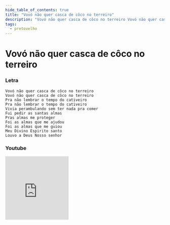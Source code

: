 ```yaml
---
hide_table_of_contents: true
title: "Vovó não quer casca de côco no terreiro"
description: "Vovó não quer casca de côco no terreiro Vovó não quer casca de côco no terreiro Pra não lembrar o tempo do cativeiro Pra não lembrar o tempo do cativeiro Vivia perambulando sem ter nada pra comer Fui pedir as santas almas Pras almas me proteger Foi as almas que me ajudou Foi as almas que me guiou Meu Divino Espirito santo Louvo a Deus Nosso senhor"
tags:
  - pretovelho
---
```


# Vovó não quer casca de côco no terreiro

### Letra

```text
Vovó não quer casca de côco no terreiro
Vovó não quer casca de côco no terreiro
Pra não lembrar o tempo do cativeiro
Pra não lembrar o tempo do cativeiro
Vivia perambulando sem ter nada pra comer
Fui pedir as santas almas
Pras almas me proteger
Foi as almas que me ajudou
Foi as almas que me guiou
Meu Divino Espirito santo
Louvo a Deus Nosso senhor
```

### Youtube

<iframe
  width="200"
  height="200"
  src="https://www.youtube.com/embed/FGwrfyxmhck"
  title="YouTube video player"
  frameborder="0"
  allow="accelerometer; autoplay; clipboard-write; encrypted-media; gyroscope; picture-in-picture; web-share"
  referrerpolicy="strict-origin-when-cross-origin"
  allowfullscreen
></iframe>